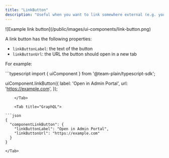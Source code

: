 ```yaml
---
title: "LinkButton"
description: "Useful when you want to link somewhere external (e.g. your own admin tool or payment provider)"
---
```


<Frame>
  ![Example link button](/public/images/ui-components/link-button.png)
</Frame>

A link button has the following properties:

- `linkButtonLabel`: the text of the button
- `linkButtonUrl`: the URL the button should open in a new tab

For example:

<Tabs>
    <Tab title="Typescript SDK">
```typescript
import { uiComponent } from '@team-plain/typescript-sdk';
 
uiComponent.linkButton({
  label: 'Open in Admin Portal',
  url: 'https://example.com',
});
```
    </Tab>

    <Tab title="GraphQL">

```json
{
  "componentLinkButton": {
    "linkButtonLabel": "Open in Admin Portal",
    "linkButtonUrl": "https://example.com"
  }
}
```

    </Tab>

</Tabs>
